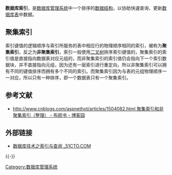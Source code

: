 {{noteTA
|G1=IT
}}
{{About|数据库的快速查找记录数据结构|纸面意义的快速查找记录|索引}}
'''数据库索引'''，是[[数据库管理系统|数据库管理系统]]中一个排序的[[数据结构|数据结构]]，以协助快速查询、更新[[数据库表|数据库表]]中数据。

==聚集索引==
索引键值的逻辑顺序与索引所服务的表中相应行的物理顺序相同的索引，被称为'''聚集索引'''，反之为'''非聚集索引'''，索引一般使用[[二叉树|二叉树]]排序索引键值的，聚集索引的索引值是直接指向数据表对应元组的，而非聚集索引的索引值仍会指向下一个索引数据块，并不直接指向元组，因为还有一层索引进行重定向，所以非聚集索引可以拥有不同的键值排序而拥有多个不同的索引。而聚集索引因为与表的元组物理顺序一一对应，所以只有一种排序，即一个数据表只有一个聚集索引。

==参考文献==
*[http://www.cnblogs.com/aspnethot/articles/1504082.html http://www.cnblogs.com/aspnethot/articles/1504082.html  聚集索引和非聚集索引（整理） - 布颜书 - 博客园] {{Wayback|url=http://www.cnblogs.com/aspnethot/articles/1504082.html |date=20120830155836 }}

==外部链接==
*[https://web.archive.org/web/20070809120519/http://www.51cto.com/html/zhuanti/sjksycx/index.html 数据库技术之索引与查询 _51CTO.COM]

{{-}}
{{Database}}
{{Computer Science}}
{{computer-stub}}

[[Category:数据库管理系统|Category:数据库管理系统]]